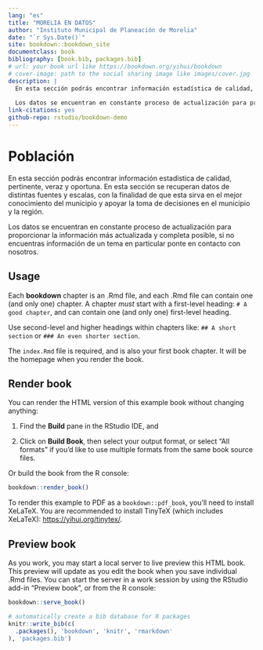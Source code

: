 ```yaml
--- 
lang: "es"
title: "MORELIA EN DATOS"
author: "Instituto Municipal de Planeación de Morelia"
date: "`r Sys.Date()`"
site: bookdown::bookdown_site
documentclass: book
bibliography: [book.bib, packages.bib]
# url: your book url like https://bookdown.org/yihui/bookdown
# cover-image: path to the social sharing image like images/cover.jpg
description: |
  En esta sección podrás encontrar información estadística de calidad, pertinente, veraz y oportuna. En esta sección se recuperan datos de distintas fuentes y escalas, con la finalidad de que esta sirva en el mejor conocimiento del municipio y apoyar la toma de decisiones en el municipio y la región.
  
  Los datos se encuentran en constante proceso de actualización para proporcionar la información más actualizada y completa posible, si no encuentras información de un tema en particular ponte en contacto con nosotros.
link-citations: yes
github-repo: rstudio/bookdown-demo
---
```


# Población

En esta sección podrás encontrar información estadística de calidad, pertinente, veraz y oportuna. En esta sección se recuperan datos de distintas fuentes y escalas, con la finalidad de que esta sirva en el mejor conocimiento del municipio y apoyar la toma de decisiones en el municipio y la región.
  
Los datos se encuentran en constante proceso de actualización para proporcionar la información más actualizada y completa posible, si no encuentras información de un tema en particular ponte en contacto con nosotros.

## Usage 

Each **bookdown** chapter is an .Rmd file, and each .Rmd file can contain one (and only one) chapter. A chapter *must* start with a first-level heading: `# A good chapter`, and can contain one (and only one) first-level heading.

Use second-level and higher headings within chapters like: `## A short section` or `### An even shorter section`.

The `index.Rmd` file is required, and is also your first book chapter. It will be the homepage when you render the book.

## Render book

You can render the HTML version of this example book without changing anything:

1. Find the **Build** pane in the RStudio IDE, and

1. Click on **Build Book**, then select your output format, or select "All formats" if you'd like to use multiple formats from the same book source files.

Or build the book from the R console:

```r
bookdown::render_book()
```

To render this example to PDF as a `bookdown::pdf_book`, you'll need to install XeLaTeX. You are recommended to install TinyTeX (which includes XeLaTeX): <https://yihui.org/tinytex/>.

## Preview book

As you work, you may start a local server to live preview this HTML book. This preview will update as you edit the book when you save individual .Rmd files. You can start the server in a work session by using the RStudio add-in "Preview book", or from the R console:

```r
bookdown::serve_book()
```


```r
# automatically create a bib database for R packages
knitr::write_bib(c(
  .packages(), 'bookdown', 'knitr', 'rmarkdown'
), 'packages.bib')
```
